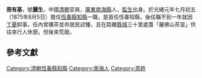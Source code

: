 '''周有基'''，號'''麗生'''，中國[[清朝|清朝]]官員，[[廣東|廣東]][[南海縣|南海縣]]人，[[監生|監生]]出身{{r|恆}}。於光緒元年七月初五（1875年8月5日）擔任[[恆春縣|恆春縣]][[知縣|知縣]]一職，是首任恆春知縣，後任職不到一年就因[[丁憂|丁憂]]卸事{{r|恆}}。任內曾購茶並命居民試種，且在距離[[恆春縣城|縣城]]三十里處蓋「羅佛山茶室」供往來行人休憩，但後來荒廢{{r|恆}}。

==參考文獻==
{{reflist|refs=
<ref name="恆">{{cite book|author=屠繼善 纂修；王志楣 點校 |editor=臺灣史料集成編輯委員會 編輯  |title=《[[恆春縣志|恆春縣志]]》 |date=2007-12-20 |publisher=行政院文化建設委員會、遠流 |isbn= 978-986-01-1705-9 |pages=105、109頁 }}</ref>
}}

{{start box}}
{{s-before|—}}
{{s-title|[[恆春縣|恆春]][[知縣|知縣]]|1875年上任}}
{{s-after|[[區則敬|區則敬]]}}
{{end box}}

[[Category:清朝恆春縣知縣|Category:清朝恆春縣知縣]]
[[Category:南海人|Category:南海人]]
[[Category:周姓|Category:周姓]]